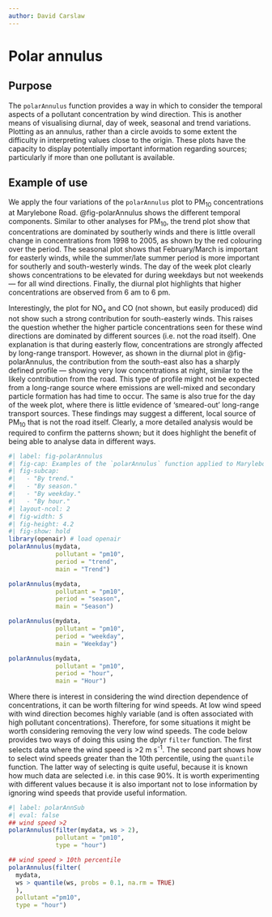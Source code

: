 ```yaml
---
author: David Carslaw
---
```


# Polar annulus {#sec-polarAnnulus}

## Purpose {#sec-polarAnnulusBack}

The `polarAnnulus` function provides a way in which to consider the temporal aspects of a pollutant concentration by wind direction. This is another means of visualising diurnal, day of week, seasonal and trend variations. Plotting as an annulus, rather than a circle avoids to some extent the difficulty in interpreting values close to the origin. These plots have the capacity to display potentially important information regarding sources; particularly if more than one pollutant is available.

## Example of use {#sec-examAnnulus}

We apply the four variations of the `polarAnnulus` plot to PM~10~ concentrations at Marylebone Road. @fig-polarAnnulus shows the different temporal components. Similar to other analyses for PM~10~, the trend plot show that concentrations are dominated by southerly winds and there is little overall change in concentrations from 1998 to 2005, as shown by the red colouring over the period. The seasonal plot shows that February/March is important for easterly winds, while the summer/late summer period is more important for southerly and south-westerly winds. The day of the week plot clearly shows concentrations to be elevated for during weekdays but not weekends --- for all wind directions. Finally, the diurnal plot highlights that higher concentrations are observed from 6 am to 6 pm.

Interestingly, the plot for NO~x~ and CO (not shown, but easily produced) did not show such a strong contribution for south-easterly winds. This raises the question whether the higher particle concentrations seen for these wind directions are dominated by different sources (i.e. not the road itself). One explanation is that during easterly flow, concentrations are strongly affected by long-range transport. However, as shown in the diurnal plot in @fig-polarAnnulus, the contribution from the south-east also has a sharply defined profile --- showing very low concentrations at night, similar to the likely contribution from the road. This type of profile might not be expected from a long-range source where emissions are well-mixed and secondary particle formation has had time to occur. The same is also true for the day of the week plot, where there is little evidence of 'smeared-out' long-range transport sources. These findings may suggest a different, local source of PM~10~ that is not the road itself. Clearly, a more detailed analysis would be required to confirm the patterns shown; but it does highlight the benefit of being able to analyse data in different ways.

```r
#| label: fig-polarAnnulus
#| fig-cap: Examples of the `polarAnnulus` function applied to Marylebone Road.
#| fig-subcap: 
#|   - "By trend."
#|   - "By season."
#|   - "By weekday."
#|   - "By hour."
#| layout-ncol: 2
#| fig-width: 5
#| fig-height: 4.2
#| fig-show: hold
library(openair) # load openair
polarAnnulus(mydata, 
             pollutant = "pm10", 
             period = "trend", 
             main = "Trend")

polarAnnulus(mydata, 
             pollutant = "pm10", 
             period = "season", 
             main = "Season")

polarAnnulus(mydata, 
             pollutant = "pm10", 
             period = "weekday", 
             main = "Weekday")

polarAnnulus(mydata, 
             pollutant = "pm10",
             period = "hour", 
             main = "Hour")
```

Where there is interest in considering the wind direction dependence of concentrations, it can be worth filtering for wind speeds. At low wind speed with wind direction becomes highly variable (and is often associated with high pollutant concentrations). Therefore, for some situations it might be worth considering removing the very low wind speeds. The code below provides two ways of doing this using the [dplyr]{.pkg} `filter` function. The first selects data where the wind speed is \>2 m s^-1^. The second part shows how to select wind speeds greater than the 10th percentile, using the `quantile` function. The latter way of selecting is quite useful, because it is known how much data are selected i.e. in this case 90%. It is worth experimenting with different values because it is also important not to lose information by ignoring wind speeds that provide useful information.

```r
#| label: polarAnnSub
#| eval: false
## wind speed >2
polarAnnulus(filter(mydata, ws > 2), 
             pollutant = "pm10", 
             type = "hour")

## wind speed > 10th percentile
polarAnnulus(filter(
  mydata, 
  ws > quantile(ws, probs = 0.1, na.rm = TRUE)
  ),
  pollutant ="pm10", 
  type = "hour")
```

